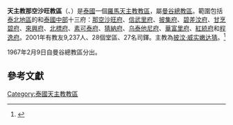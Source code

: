 {{Infobox Roman Catholic diocese
|Roman Catholic Diocese of = 天主教那空沙旺教区
|Latin name of diocese = Dioecesis Nakhonsauanensis
|image = 
|caption = 
|location = [[泰國|泰國]]
|territory = [[泰北地區|泰北地區]]和[[泰國中部地區|泰國中部]]十三府
|population = 9,237
|rite = 拉丁禮
|主保 = 
|province = [[天主教曼谷總教區|曼谷]]
|established = 1967年
|cathedral = 聖安娜座堂
|副主教座堂 =
|leadership = 主教
|website = 
|教宗 = 
|總主教 = 
|ordinary = 披汶·威实嫩达猜
|助理主教 = 
}}
'''天主教那空沙旺教區'''（{{lang-la|Dioecesis Nakhonsauanensis}}、{{lang-th|สังฆมณฑลนครสวรร}}）是[[泰國|泰國]]一個[[羅馬天主教|羅馬天主教]][[教區|教區]]，屬[[天主教曼谷總教區|曼谷總教區]]。範圍包括[[泰北地區|泰北地區]]的和[[泰國中部地區|泰國中部]]十三府：[[那空沙旺府|那空沙旺府]]、[[信武里府|信武里府]]、[[披集府|披集府]]、[[碧差汶府|碧差汶府]]、[[甘烹碧府|甘烹碧府]]、[[來興府|來興府]]、[[北標府|北標府]]、[[素可泰府|素可泰府]]、[[猜納府|猜納府]]、[[乌泰他尼府|乌泰他尼府]]、[[華富里府|華富里府]]、[[紅統府|紅統府]]和[[程逸府|程逸府]]。2001年有教友9,237人、28個堂區、27名司鐸。主教為[[披汶·威实嫩达猜|披汶·威实嫩达猜]]。<ref>{{cite news|publisher=[[信仰通訊社|信仰通訊社]]|date=2009年6月20日|title=教宗任命那空沙旺府教区主教|url=http://www.fides.org/aree/news/newsdet.php?idnews=4263&lan=chi}}{{dead link|date=2017年12月 |bot=InternetArchiveBot |fix-attempted=yes }}</ref>

1967年2月9日自曼谷總教區分出。

==參考文獻==
<div class="references-small">
<references />
</div>

{{天主教泰國教省}}
[[Category:泰國天主教教區|Category:泰國天主教教區]]